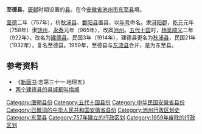 {{Infobox former subdivision
|image_map=
|nation=[[唐朝|唐朝]]、[[宋朝|宋朝]]、[[明朝|明朝]]、[[中华民国_(大陆时期)|中华民国]]、[[中华人民共和国|中华人民共和国]]等
|subdivision=县
|native_name=简称:至德
|year_start=757年
|year_end=1959年
|capital=梅城镇
|common_name=至德县
|conventional_long_name=至德县（759-921,1932-1959）<hr>建德县（922-1914）<hr>秋浦县（1914-1932）
|s1=东至县
|flag_s1=Flag of the People's Republic of China.svg
|s2=秋浦县 (1914年)
|flag_s2=Flag of the Republic of China 1912-1928.svg
|subdivision_type=
|subdivision_name=
|religion=[[中国民间信仰|中国传统信仰]]
|currency=[[开元通宝|开元通宝]]、[[宋钱|宋通元宝]]等
|today=[[中华人民共和国|中华人民共和国]]
|p1=秋浦县|flag_p1=|p2=鄱阳县}}
'''至德县'''，[[唐朝|唐朝]]时期设置的[[县|县]]。在今[[安徽省|安徽省]][[池州市|池州市]][[东至县|东至县]]境。

[[至德_(唐朝)|至德]]二年（757年），析[[秋浦县|秋浦县]]、[[鄱阳县|鄱阳县]]置县，以[[年号|年号]]命名。隶[[浔阳郡|浔阳郡]]，[[乾元_(唐朝)|乾元]]元年（758年）隶[[饶州_(隋朝)|饶州]]，[[永泰_(唐朝)|永泰]]元年（965年），改属[[池州_(古代)|池州]]。[[五代十国|五代十国]]时，[[杨吴|杨吴]][[顺义_(南吴)|顺义]]二年（922年），改名为[[建德县_(杨吴)|建德县]]。民国3年（1914年），建德县更名为[[秋浦县_(1914年)|秋浦县]]，民国21年（1932年），复名至德县。1959年，至德县与[[东流县|东流县]]合并，是为东至县。

== 参考资料 ==
*《[[新唐书|新唐书]]·志第三十一·地理五》
*[https://web.archive.org/web/20140903105710/http://www.jdnews.com.cn/jdpd/fkfq/content/2013-09/01/content_5368347.htm 两个建德县的县城都叫梅城]

{{中華民國安徽省行政區劃}}
{{安徽行政区划小作品}}
[[Category:唐朝县份|Category:唐朝县份]]
[[Category:五代十国县份|Category:五代十国县份]]
[[Category:中华民国安徽省县份|Category:中华民国安徽省县份]]
[[Category:已撤消的中华人民共和国安徽省县份|Category:已撤消的中华人民共和国安徽省县份]]
[[Category:池州行政区划史|Category:池州行政区划史]]
[[Category:东至县|Category:东至县]]
[[Category:757年建立的行政区划|Category:757年建立的行政区划]]
[[Category:1959年废除的行政区划|Category:1959年废除的行政区划]]